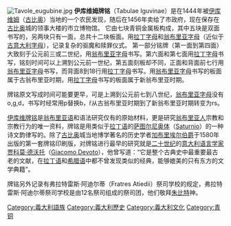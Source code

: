 [[File:Tavole_eugubine.jpg|thumb]]
'''伊库维姆牌铭'''（Tabulae Iguvinae）是在1444年被[[伊库维姆|伊库维姆]]（[[古比奥|古比奥]]）当地的一个农民发现，随后在1456年卖给了市政府，现在保存在[[古比奥|古比奥]]城的领事大楼的市立博物馆。
它由七块青铜金属板构成，其中五块是双面书写的，另两块只有一面，总共十二块板面。用[[拉丁字母|拉丁字母]]和[[翁布里亚字母|翁布里亚字母]]（近似于[[古意大利字母|古意大利字母]]），记录复杂的驱魔和赎罪仪式。
第一部分铭牌（第一面到第四面）大致刻于公元前三或二世纪，用[[翁布里亚字母|翁布里亚字母]]书写。第六面和第七面用[[拉丁字母|拉丁字母]]书写，铭刻时间可以上溯到公元前一世纪，第五面刻板却不同，正面和背面前七行用[[翁布里亚字母|翁布里亚字母]]书写，而背面8到18行用[[拉丁字母|拉丁字母]]书写。用[[翁布里亚字母|翁布里亚字母]]书写的板面属于古翁布里亚时期，用[[拉丁字母|拉丁字母]]书写的板面属于新翁布里亚时期。

牌铭原文写成时间可能要更早，可是上溯到公元前七到八世纪，[[翁布里亚字母|翁布里亚字母]]没有o,g,d，书写时经常用p替换b，ř从古翁布里亚时期到了新翁布里亚时期转变为rs。

[[伊库维牌铭|伊库维牌铭]]是[[翁布里亚语|翁布里亚语]]和语法研究仅有的原始材料，更是研究[[翁布里亚人|翁布里亚人]]宗教和宗教行为的唯一资料，牌铭是用类似于[[拉丁语|拉丁语]]的[[萨图尔尼奥体|萨图尔尼奥体]]（[[Saturnio|Saturnio]]）的一种诗文韵律写的。除了[[古比奥|古比奥]]城当地博学著名的历史学者[[加布里埃尔|加布里埃尔]][[伯爵|伯爵]]于1580年出版的第一套牌铭印刷版，对牌铭进行最早的研究就是[[二十世纪|二十世纪]]的[[意大利|意大利]][[语言学家|语言学家]][[贾科莫·德沃托|贾科莫·德沃托]]（[[Giacomo_Devoto|Giacomo Devoto]]），他曾写道：“它是整个古典史中最重要最古老的文献，在[[拉丁语|拉丁语]]和[[希腊语|希腊语]]中都不曾发现类似的经典，能够媲美的只有东方的文学典籍”。

牌铭另外记录有弗拉特雷斯·阿迪尔蒂（Fratres Atiedii）祭司学校的规定，弗拉特雷斯·阿迪尔蒂祭司学校是由12名祭司组成的祭司团，他们敬拜[[朱比特|朱比特]]神。

[[Category:義大利語族|Category:義大利語族]]
[[Category:義大利歷史|Category:義大利歷史]]
[[Category:義大利文化|Category:義大利文化]]
[[Category:青铜|Category:青铜]]